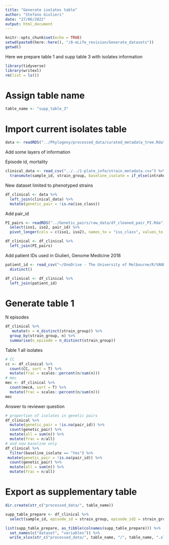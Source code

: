 ```yaml
---
title: "Generate isolates table"
author: "Stefano Giulieri"
date: "27/06/2022"
output: html_document
---
```


```r
knitr::opts_chunk$set(echo = TRUE)
setwd(paste0(here::here(), "/8-eLife_revision/Generate_datasets"))
getwd()
```

Here we prepare table 1 and supp table 3 with isolates information

```r
library(tidyverse)
library(writexl)
rm(list = ls())
```

# Assign table name

```r
table_name <- "supp_table_3"
```


# Import current isolates table

```r
data <- readRDS("../Phylogeny/processed_data/curated_metadata_tree.Rda")
```

Add some layers of information

Episode id, mortality

```r
clinical_data <- read_csv("../../1-plate_info/strain_metadata.csv") %>%
  transmute(sample_id, strain_group, baseline_isolate = if_else(intrahost_index == 1, "Yes", "No", missing = "Yes"))
```

New dataset limited to phenotyped strains 

```r
df_clinical <- data %>%
  left_join(clinical_data) %>%
  mutate(genetic_pair = !is.na(iso_class))
```

Add pair_id

```r
PI_pairs <- readRDS("../Genetic_pairs/raw_data/df_cleaned_pair_PI.Rda") %>%
  select(iso1, iso2, pair_id) %>%
  pivot_longer(cols = c(iso1, iso2), names_to = "iso_class", values_to = "sample_id")

df_clinical <- df_clinical %>%
  left_join(PI_pairs)
```

Add patient IDs used in Giulieri, Genome Medicine 2018

```r
patient_id <- read_csv("~/OneDrive - The University of Melbourne/R/VANESSA_ANZCOSS/dataframes/whost_n130_df_new.csv") %>% select(strain_group = studyid, strain_group2 = patient_code_n130) %>%
  distinct()

df_clinical <- df_clinical %>%
  left_join(patient_id)
```

# Generate table 1 

N episodes

```r
df_clinical %>%
   mutate(n = n_distinct(strain_group)) %>%
  group_by(strain_group, n) %>%
  summarise(n_episode = n_distinct(strain_group)) 
```

Table 1 all isolates

```r
# CC
cc <- df_clinical %>%
  count(CC, sort = T) %>%
  mutate(frac = scales::percent(n/sum(n)))
# mec
mec <- df_clinical %>%
  count(mecA, sort = T) %>%
  mutate(frac = scales::percent(n/sum(n)))
mec
```

Answer to reviewer question

```r
# proportion of isolates in genetic pairs
df_clinical %>%
  mutate(genetic_pair = !is.na(pair_id)) %>%
  count(genetic_pair) %>%
  mutate(all = sum(n)) %>%
  mutate(frac = n/all) 
# and now baseline only
df_clinical %>%
  filter(baseline_isolate == "Yes") %>%
 mutate(genetic_pair = !is.na(pair_id)) %>%
  count(genetic_pair) %>%
  mutate(all = sum(n)) %>%
  mutate(frac = n/all) 
```


# Export as supplementary table

```r
dir.create(str_c("processed_data/", table_name))

supp_table_prepare <- df_clinical %>%
  select(sample_id, episode_id = strain_group, episode_id2 = strain_group2, baseline_isolate, pair_id, iso_class, ST,  mecA)

list(supp_table_prepare, as_tibble(colnames(supp_table_prepare))) %>%
  set_names(c("dataset", "variables")) %>%
  write_xlsx(str_c("processed_data/", table_name, "/", table_name, ".xlsx"))
```


